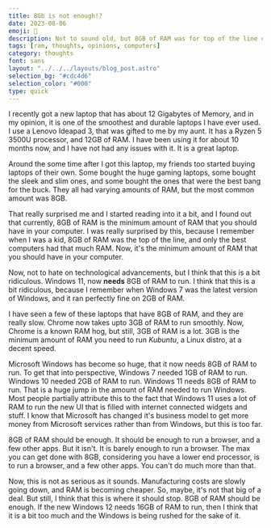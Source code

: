 ```yaml
---
title: 8Gb is not enough!?
date: 2023-08-06
emoji: 🐏
description: Not to sound old, but 8GB of RAM was for top of the line computers not too long ago. Now it's barely enough to run a browser.
tags: [ram, thoughts, opinions, computers]
category: thoughts
font: sans
layout: "../../../layouts/blog_post.astro"
selection_bg: "#cdc4d6"
selection_color: "#000"
type: quick
---
```


I recently got a new laptop that has about 12 Gigabytes of Memory, and in my opinion, it is one of the smoothest
and durable laptops I have ever used. I use a Lenovo Ideapad 3, that was gifted to me by my aunt. It has a Ryzen 5 3500U
processor, and 12GB of RAM. I have been using it for about 10 months now, and I have not had any issues with it.
It is a great laptop. 

Around the some time after I got this laptop, my friends too started buying laptops of their own.
Some bought the huge gaming laptops, some bought the sleek and slim ones, and some bought the ones that were
the best bang for the buck. They all had varying amounts of RAM, but the most common amount was 8GB.

That really surprised me and I started reading into it a bit, and I found out that currently, 8GB of RAM is the
minimum amount of RAM that you should have in your computer. I was really surprised by this, because I remember
when I was a kid, 8GB of RAM was the top of the line, and only the best computers had that much RAM. Now, it's
the minimum amount of RAM that you should have in your computer.

Now, not to hate on technological advancements, but I think that this is a bit ridiculous. Windows 11, now 
__needs__ 8GB of RAM to run. I think that this is a bit ridiculous, because I remember when Windows 7 was the
latest version of Windows, and it ran perfectly fine on 2GB of RAM.

I have seen a few of these laptops that have 8GB of RAM, and they are really slow. Chrome now takes upto 3GB of RAM
to run smoothly. Now, Chrome is a known RAM hog, but still, 3GB of RAM is a lot. 3GB is the minimum amount of RAM you need
to run _Kubuntu_, a Linux distro, at a decent speed.

Microsoft Windows has become so huge, that it now needs 8GB of RAM to run. To get that into perspective, Windows 7
needed 1GB of RAM to run. Windows 10 needed 2GB of RAM to run. Windows 11 needs 8GB of RAM to run. That is a huge
jump in the amount of RAM needed to run Windows.
Most people partially attribute this to the fact that Windows 11 uses a lot of RAM to run the new UI that is filled with 
internet connected widgets and stuff. I know that Microsoft has changed it's business model to get more money from
Microsoft services rather than from Windows, but this is too far.

8GB of RAM should be enough. It should be enough to run a browser, and a few other apps. But it isn't. It is barely
enough to run a browser. The max you can get done with 8GB, considering you have a lower end processor, is to run a
browser, and a few other apps. You can't do much more than that.

Now, this is not as serious as it sounds. Manufacturing costs are slowly going down, and RAM is becoming cheaper.
So, maybe, it's not that big of a deal. But still, I think that this is where it should stop. 8GB of RAM should be
enough. If the new Windows 12 needs 16GB of RAM to run, then I think that it is a bit too much and the Windows is being
rushed for the sake of it.